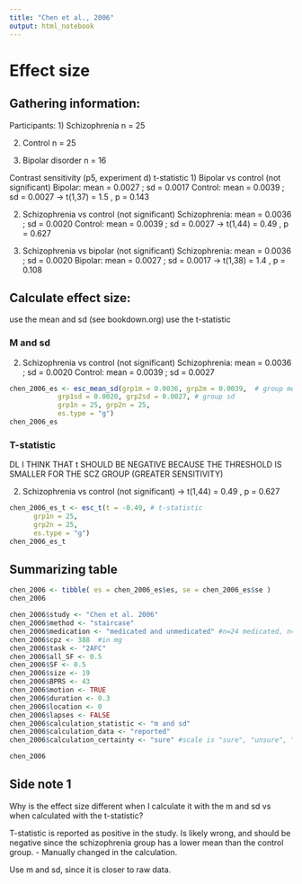 ```yaml
---
title: "Chen et al., 2006"
output: html_notebook
---
```


# Effect size

## Gathering information:

Participants: 
1) Schizophrenia
  n = 25

2) Control
  n = 25
  
3) Bipolar disorder
  n = 16


Contrast sensitivity (p5, experiment d)
t-statistic
1) Bipolar vs control (not significant)
  Bipolar: mean = 0.0027 ; sd = 0.0017
  Control: mean = 0.0039 ; sd = 0.0027
  -> t(1,37) = 1.5 , p = 0.143

2) Schizophrenia vs control (not significant)
  Schizophrenia: mean = 0.0036 ; sd = 0.0020
  Control: mean = 0.0039 ; sd = 0.0027
  -> t(1,44) = 0.49 , p = 0.627

3) Schizophrenia vs bipolar (not significant)
  Schizophrenia: mean = 0.0036 ; sd = 0.0020
  Bipolar: mean = 0.0027 ; sd = 0.0017
  -> t(1,38) = 1.4 , p = 0.108
  

## Calculate effect size:
  use the mean and sd (see bookdown.org)
  use the t-statistic

### M and sd 
2) Schizophrenia vs control (not significant)
  Schizophrenia: mean = 0.0036 ; sd = 0.0020
  Control: mean = 0.0039 ; sd = 0.0027
```r
chen_2006_es <- esc_mean_sd(grp1m = 0.0036, grp2m = 0.0039,  # group mean
            grp1sd = 0.0020, grp2sd = 0.0027, # group sd
            grp1n = 25, grp2n = 25, 
            es.type = "g")
chen_2006_es

```


### T-statistic

DL I THINK THAT t SHOULD BE NEGATIVE BECAUSE THE THRESHOLD IS SMALLER FOR THE SCZ GROUP (GREATER SENSITIVITY)


2) Schizophrenia vs control (not significant)
  -> t(1,44) = 0.49 , p = 0.627
```r
chen_2006_es_t <- esc_t(t = -0.49, # t-statistic
      grp1n = 25,
      grp2n = 25,
      es.type = "g")
chen_2006_es_t

```


## Summarizing table

```r
chen_2006 <- tibble( es = chen_2006_es$es, se = chen_2006_es$se ) 
chen_2006

chen_2006$study <- "Chen et al. 2006"
chen_2006$method <- "staircase"  
chen_2006$medication <- "medicated and unmedicated" #n=24 medicated, n=1 unmedicated
chen_2006$cpz <- 388  #in mg
chen_2006$task <- "2AFC" 
chen_2006$all_SF <- 0.5
chen_2006$SF <- 0.5
chen_2006$size <- 19
chen_2006$BPRS <- 43
chen_2006$motion <- TRUE 
chen_2006$duration <- 0.3 
chen_2006$location <- 0 
chen_2006$lapses <- FALSE
chen_2006$calculation_statistic <- "m and sd"  
chen_2006$calculation_data <- "reported" 
chen_2006$calculation_certainty <- "sure" #scale is "sure", "unsure", "very unsure"

chen_2006
```


## Side note 1
Why is the effect size different when I calculate it with the m and sd vs when calculated with the t-statistic?

T-statistic is reported as positive in the study. Is likely wrong, and should be negative since the schizophrenia group has a lower mean than the control group. - Manually changed in the calculation.

Use m and sd, since it is closer to raw data.
